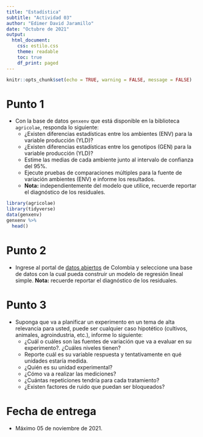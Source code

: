 ```yaml
---
title: "Estadística"
subtitle: "Actividad 03"
author: "Edimer David Jaramillo"
date: "Octubre de 2021"
output:
  html_document:
    css: estilo.css
    theme: readable
    toc: true
    df_print: paged
---
```


```r
knitr::opts_chunk$set(echo = TRUE, warning = FALSE, message = FALSE)
```


# Punto 1

- Con la base de datos `genxenv` que está disponible en la biblioteca `agricolae`, responda lo siguiente:
  - ¿Existen diferencias estadísticas entre los ambientes (ENV) para la variable producción (YLD)?
  - ¿Existen diferencias estadísticas entre los genotipos (GEN) para la variable producción (YLD)?
  - Estime las medias de cada ambiente junto al intervalo de confianza del 95%.
  - Ejecute pruebas de comparaciones múltiples para la fuente de variación ambientes (ENV) e informe los resultados.
  - **Nota:** independientemente del modelo que utilice, recuerde reportar el diagnóstico de los residuales.

```r
library(agricolae)
library(tidyverse)
data(genxenv)
genxenv %>% 
  head()
```

# Punto 2

- Ingrese al portal de [datos abiertos](https://www.datos.gov.co/browse?limitTo=datasets&sortBy=newest&utf8=%E2%9C%93) de Colombia y seleccione una base de datos con la cual pueda construir un modelo de regresión lineal simple. **Nota:** recuerde reportar el diagnóstico de los residuales.

# Punto 3

- Suponga que va a planificar un experimento en un tema de alta relevancia para usted, puede ser cualquier caso hipotético (cultivos, animales, agroindustria, etc.), informe lo siguiente:
  - ¿Cuál o cuáles son las fuentes de variación que va a evaluar en su experimento?. ¿Cuáles niveles tienen?
  - Reporte cuál es su variable respuesta y tentativamente en qué unidades estaría medida.
  - ¿Quién es su unidad experimental?
  - ¿Cómo va a realizar las mediciones?
  - ¿Cuántas repeticiones tendría para cada tratamiento?
  - ¿Existen factores de ruido que puedan ser bloqueados?

# Fecha de entrega

- Máximo 05 de noviembre de 2021.